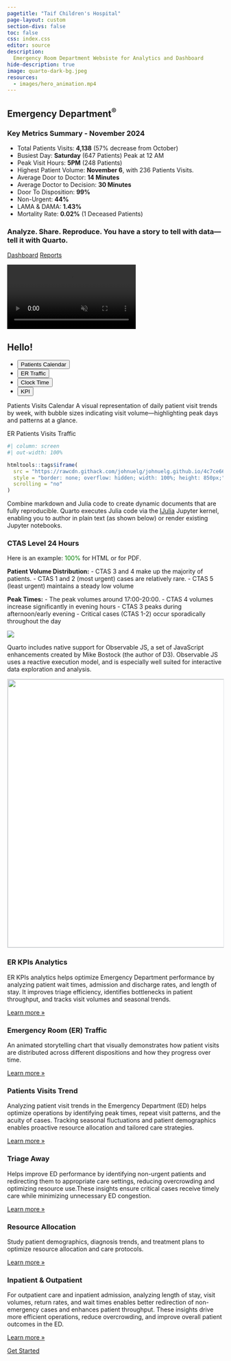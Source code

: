 ```yaml
---
pagetitle: "Taif Children's Hospital"
page-layout: custom
section-divs: false
toc: false
css: index.css
editor: source
description: 
  Emergency Room Department Websiste for Analytics and Dashboard
hide-description: true
image: quarto-dark-bg.jpeg
resources: 
  - images/hero_animation.mp4
---
```


::: {.hero-banner}


::: {.content-block}

::: {.hero-text}
# Emergency Department^[®]{.trademark}^ {.mt-1}

### Key Metrics Summary - November 2024

- Total Patients Visits: **4,138** (57% decrease from October)
- Busiest Day: **Saturday** (647 Patients) Peak at 12 AM
- Peak Visit Hours: **5PM** (248 Patients)
- Highest Patient Volume: **November 6**, with 236 Patients Visits.
- Average Door to Doctor: **14 Minutes**
- Average Doctor to Decision: **30 Minutes**
- Door To Disposition: **99%** 
- Non-Urgent: **44%**
- LAMA & DAMA: **1.43%**
- Mortality Rate: **0.02%** (1 Deceased Patients)

### Analyze. Share. Reproduce. You have a story to tell with data---tell it with Quarto.

::: {.hero-buttons}
[Dashboard](){.btn-action-primary .btn-action .btn .btn-success .btn-lg role="button"}
[Reports](){#btn-guide .btn-action .btn .btn-info .btn-lg role="button"}
::: 
:::

::: {.hero-animation}

<video autoplay muted playsinline loop>
<source src="images/hero_animation.mp4" type="video/mp4"/>
</video>
:::

:::


:::


::: {.hello-quarto .alt-background}
::: {.content-block}

::: {.hello-quarto-banner}
# Hello!  
<ul class="nav nav-pills" id="hello-quarto-tab" role="tablist">
  <li class="nav-item" role="presentation">
    <button class="nav-link active" id="python-tab" data-bs-toggle="tab" data-bs-target="#python" type="button" role="tab" aria-controls="python" aria-selected="true">Patients Calendar</button>
  </li>
  <li class="nav-item" role="presentation">
    <button class="nav-link" id="knitr-tab" data-bs-toggle="tab" data-bs-target="#knitr" type="button" role="tab" aria-controls="knitr" aria-selected="false">ER Traffic</button>
  </li>
  <li class="nav-item" role="presentation">
    <button class="nav-link" id="julia-tab" data-bs-toggle="tab" data-bs-target="#julia" type="button" role="tab" aria-controls="julia" aria-selected="false">Clock Time</button>
  </li>
  <li class="nav-item" role="presentation">
    <button class="nav-link" id="observable-tab" data-bs-toggle="tab" data-bs-target="#observable" type="button" role="tab" aria-controls="observable" aria-selected="false">KPI</button>
  </li>
</ul>
:::

<div class="tab-content" id="hello-quarto-tabcontent">

<div class="tab-pane fade  show active" id="python" role="tabpanel" aria-labelledby="python-tab">

Patients Visits Calendar A visual representation of daily patient visit trends by week, with bubble sizes indicating visit volume—highlighting peak days and patterns at a glance.

::: {.grid style="max-height: 512px;"}
::: {.g-col-12}

:::
:::





</div>

<div class="tab-pane fade" id="knitr" role="tabpanel" aria-labelledby="knitr-tab">

ER Patients Visits Traffic

::: {.grid}
::: {.g-col-12}

```r
#| column: screen
#| out-width: 100%

htmltools::tags$iframe(
  src = "https://rawcdn.githack.com/johnuelg/johnuelg.github.io/4c7ce666a511ef38ca747927b6777aa995bc6145/interactive/patients_traffic.html",
  style = "border: none; overflow: hidden; width: 100%; height: 850px;",
  scrolling = "no"
)
```

:::
:::



</div>

<div class="tab-pane fade" id="julia" role="tabpanel" aria-labelledby="julia-tab">

Combine markdown and Julia code to create dynamic documents that are fully reproducible. Quarto executes Julia code via the [IJulia](https://github.com/JuliaLang/IJulia.jl) Jupyter kernel, enabling you to author in plain text (as shown below) or render existing Jupyter notebooks.

::: {.grid}
::: {.g-col-lg-6 .g-col-12}

### CTAS Level 24 Hours

Here is an example: <span style="color: green;">100%</span> for HTML or \textcolor{green}{100\%} for PDF.

**Patient Volume Distribution:**
- CTAS 3 and 4 make up the majority of patients.
- CTAS 1 and 2 (most urgent) cases are relatively rare.
- CTAS 5 (least urgent) maintains a steady low volume


**Peak Times:**
- The peak volumes around 17:00-20:00.
- CTAS 4 volumes increase significantly in evening hours
- CTAS 3 peaks during afternoon/early evening
- Critical cases (CTAS 1-2) occur sporadically throughout the day


:::

::: {.g-col-lg-6 .g-col-12}
![](images/24clock.png){.hello-output fig-alt="Example Plots Demo output with title, author, date published and main section on Parametric plots which contains text, a toggleable code field, and the output of the plot, with the caption Figure 1 Parametric Plots."}
:::
:::

</div>

<div class="tab-pane fade" id="observable" role="tabpanel" aria-labelledby="observable-tab">

Quarto includes native support for Observable JS, a set of JavaScript enhancements created by Mike Bostock (the author of D3). Observable JS uses a reactive execution model, and is especially well suited for interactive data exploration and analysis.



::: {.grid}
::: {.g-col-12}

![](images/kpi.png){style="background-color: white; border: 1px solid #dee2e6; height: 625px;" fig-alt="Example output with title, author, and date. Below, the main section reads Seattle Precipitation by Day (2012 to 2016) with a toggleable section to show code and a heatmap of the precipitation by day."}
:::
:::

</div>

</div>



::: {.grid}


:::
:::
:::


::: {.content-block}
::: {.features}

::: {.feature}
### ER KPIs Analytics
ER KPIs analytics helps optimize Emergency Department performance by analyzing patient wait times, admission and discharge rates, and length of stay. It improves triage efficiency, identifies bottlenecks in patient throughput, and tracks visit volumes and seasonal trends.

::: {.learn-more}
[Learn more »]()
:::
:::

::: {.feature}
### Emergency Room (ER) Traffic
An animated storytelling chart that visually demonstrates how patient visits are distributed across different dispositions and how they progress over time.

::: {.learn-more}
[Learn more »]()
:::
:::

::: {.feature}
### Patients Visits Trend 
Analyzing patient visit trends in the Emergency Department (ED) helps optimize operations by identifying peak times, repeat visit patterns, and the acuity of cases. Tracking seasonal fluctuations and patient demographics enables proactive resource allocation and tailored care strategies.

::: {.learn-more}
[Learn more »]()
:::
:::

::: {.feature}
### Triage Away
Helps improve ED performance by identifying non-urgent patients and redirecting them to appropriate care settings, reducing overcrowding and optimizing resource use.These insights ensure critical cases receive timely care while minimizing unnecessary ED congestion.

::: {.learn-more}
[Learn more »]()
:::
:::

::: {.feature}
### Resource Allocation
Study patient demographics, diagnosis trends, and treatment plans to optimize resource allocation and care protocols.


::: {.learn-more}
[Learn more »]()
:::
:::

::: {.feature}
### Inpatient & Outpatient
For outpatient care and inpatient admission, analyzing length of stay, visit volumes, return rates, and wait times enables better redirection of non-emergency cases and enhances patient throughput. These insights drive more efficient operations, reduce overcrowding, and improve overall patient outcomes in the ED.

::: {.learn-more}
[Learn more »]()
:::
:::

:::
:::


::: {.get-started .alt-background}
::: {.content-block}

[Get Started](){.btn-action-primary  .btn-action .btn .btn-success .btn-lg role="button" style="margin-top: 1em;"}

:::
:::